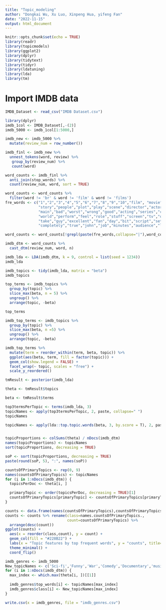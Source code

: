 ```yaml
---
title: "Topic_modeling"
author: "Dongkai Wu, Xu Luo, Xinpeng Hua, yifeng Fan"
date: "2022-11-15"
output: html_document
---
```


```r
knitr::opts_chunk$set(echo = TRUE)
library(readr)
library(topicmodels)
library(ggplot2)
library(dplyr)
library(tidytext)
library(tidyr)
library(ldatuning)
library(lda)
library(tm)
```

# Import IMDB data
```r
IMDB_Dataset <- read_csv("IMDB Dataset.csv")
```


```r
library(dplyr)
imdb_1col <- IMDB_Dataset[,-(2)]
imdb_5000 <- imdb_1col[1:5000,]

imdb_new <- imdb_5000 %>%
  mutate(review_num = row_number())

imdb_finl <- imdb_new %>%
  unnest_tokens(word, review) %>%
   group_by(review_num) %>%
   count(word)

word_counts <- imdb_finl %>%
  anti_join(stop_words) %>%
  count(review_num, word, sort = TRUE)

word_counts <- word_counts %>%
  filter(word != 'br' & word != 'film' & word != 'films')
fre_words <- c("1","2","3","4","5","6","7","8","9","10","film", "movie","character","time","watch",
               "story","people","plot","play","scene","director","actor","actress","make","life",
               "main","bad","worst","wrong","good","acting","series","cast","lot","real","top",
               "world","perform","feel","role","stuff","screen","tv","dvd","role","worth","take",
               "take","guy","excellent","fan","day","bit","script","set","hard","absolutely",
               "completely","true","john","job","minutes","audience","line","pretty","read","love")

word_counts <- word_counts[!grepl(paste(fre_words,collapse="|"),word_counts$`word`),]

imdb_dtm <- word_counts %>%
  cast_dtm(review_num, word, n)
```


```r
imdb_lda <- LDA(imdb_dtm, k = 9, control = list(seed = 1234))
imdb_lda
```


```r
imdb_topics <- tidy(imdb_lda, matrix = "beta")
imdb_topics
```

```r
top_terms <- imdb_topics %>%
  group_by(topic) %>%
  slice_max(beta, n = 5) %>% 
  ungroup() %>%
  arrange(topic, -beta)

top_terms
```


```r
imdb_top_terms <- imdb_topics %>%
  group_by(topic) %>%
  slice_max(beta, n =5) %>% 
  ungroup() %>%
  arrange(topic, -beta)

imdb_top_terms %>%
  mutate(term = reorder_within(term, beta, topic)) %>%
  ggplot(aes(beta, term, fill = factor(topic))) +
  geom_col(show.legend = FALSE) +
  facet_wrap(~ topic, scales = "free") +
  scale_y_reordered()
```

```r
tmResult <- posterior(imdb_lda)

theta <- tmResult$topics

beta <- tmResult$terms
```

```r
top3termsPerTopic <- terms(imdb_lda, 3)
topicNames <- apply(top3termsPerTopic, 2, paste, collapse=" ")
topicNames
```

```r

topicNames <- apply(lda::top.topic.words(beta, 3, by.score = T), 2, paste, collapse = " ")


topicProportions <- colSums(theta) / nDocs(imdb_dtm) 
names(topicProportions) <- topicNames     
sort(topicProportions, decreasing = TRUE) 
```

```r
soP <- sort(topicProportions, decreasing = TRUE)
paste(round(soP, 5), ":", names(soP))
```

```r
countsOfPrimaryTopics <- rep(0, 9)
names(countsOfPrimaryTopics) <- topicNames
for (i in 1:nDocs(imdb_dtm)) {
  topicsPerDoc <- theta[i, ] 

  primaryTopic <- order(topicsPerDoc, decreasing = TRUE)[1] 
  countsOfPrimaryTopics[primaryTopic] <- countsOfPrimaryTopics[primaryTopic] + 1
}
```

```r
counts <- data.frame(names(countsOfPrimaryTopics),countsOfPrimaryTopics)
counts <- counts %>% rename(class=names.countsOfPrimaryTopics., 
                            count=countsOfPrimaryTopics) %>%
  arrange(desc(count))
ggplot(counts) +
  aes(x = reorder(class,count), y = count) +
  geom_col(fill = "#228B22") +
  labs(x = "Topic features by top frequent words", y = "counts", title="Counts of topic features by top frequent words") +
  theme_minimal() +
  coord_flip()

```

```r

imdb_genres <- imdb_5000
New_topicNames <- c('Sci-fi','Funny','War','Comedy','Documentary','musical','Family','Horror','Crime')
for (i in 1:nDocs(imdb_dtm)) {
  max_index <- which.max(theta[i, ])[[1]] 
 
  imdb_genres$top_words[i] <- topicNames[max_index]
  imdb_genres$class[i] <- New_topicNames[max_index]
}
```


```r
write.csv(x = imdb_genres, file = "imdb_genres.csv")
```
